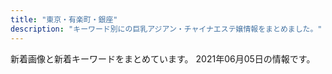 ```yaml
---
title: "東京・有楽町・銀座"
description: "キーワード別にの巨乳アジアン・チャイナエステ嬢情報をまとめました。"
---
```


新着画像と新着キーワードをまとめています。
2021年06月05日の情報です。

<DmmAffiliateIns />
<KeywordTable
  shops={
    [
    {
        "name": "\u60a0",
        "keywords": {
            "C": 2,
            "E": 3,
            "89": 3,
            "85": 2
        },
        "station": "JR\u6771\u4eac\u99c5\u516b\u91cd\u6d32\u53e3",
        "url": "http://koikst.xyz/",
        "img_links": [
            "http://sunflower.jp.net/2.jpg",
            "http://koikst.xyz/_src/20886103/up.png",
            "http://koikst.xyz/_src/20885845/up.png",
            "http://koikst.xyz/_src/20885811/up.png",
            "http://koikst.xyz/_src/20886019/up.png",
            "http://koikst.xyz/_src/20886231/_dsf0770_pp.jpg",
            "http://koikst.xyz/_src/51067433/wechatimg726.jpg",
            "http://koikst.xyz/_src/20886066/slider2.png",
            "http://koikst.xyz/_src/20886059/sign.png",
            "http://koikst.xyz/_src/20886063/index_36.png",
            "http://koikst.xyz/_src/20886092/therapist-ito.jpg",
            "http://koikst.xyz/_src/20886283/img20170527114635169213.png",
            "http://koikst.xyz/_src/20886008/_k3_6019.jpg",
            "http://koikst.xyz/_src/20886010/img_3017.jpg",
            "http://koikst.xyz/_src/20886308/t02200330_0640096013249885015.jpg",
            "http://sunflower.jp.net/5.jpg",
            "http://koikst.xyz/_src/20886005/wechatimg35.jpg",
            "http://koikst.xyz/_src/20886222/up.png",
            "http://koikst.xyz/_src/20886229/_dsf0778_pp.jpg",
            "http://koikst.xyz/_src/20885997/up.png",
            "http://sunflower.jp.net/6.jpg",
            "http://koikst.xyz/_src/20886287/9c88380aa0315ec9292225a3223d62d9.jpg",
            "http://koikst.xyz/_src/51067435/wechatimg725.jpg",
            "http://koikst.xyz/_src/20885809/www.cman.png",
            "http://koikst.xyz/_src/20886233/906ab10dd05fdcaee1fa99bd6e5779ea.jpg",
            "http://koikst.xyz/_src/20886235/t02200330_0640096013249885015.jpg",
            "http://koikst.xyz/_src/20886300/media-20170919.jpg",
            "http://koikst.xyz/_src/20886211/07958eda583eff2b24876adf03c0a434.jpg",
            "http://koikst.xyz/_src/20886111/_dsf0778_pp.jpg",
            "http://koikst.xyz/_src/20886009/img_2917.jpg",
            "http://koikst.xyz/_src/20886122/up.png",
            "http://koikst.xyz/_src/20886310/wechatimg405.jpg",
            "http://koikst.xyz/_src/20886061/index_34.png",
            "http://koikst.xyz/_src/20885828/up.png",
            "http://koikst.xyz/_src/51067437/wechatimg724.jpg",
            "http://koikst.xyz/_src/20886065/index_38.png",
            "http://sunflower.jp.net/1.jpg",
            "http://koikst.xyz/_src/20886060/index_33.png",
            "http://koikst.xyz/_src/20885836/sign.jpg",
            "http://sunflower.jp.net/3.jpg",
            "http://koikst.xyz/_src/20886303/07958eda583eff2b24876adf03c0a434.jpg",
            "http://koikst.xyz/_src/20991736/t02200330_0640096013249885015.jpg",
            "http://koikst.xyz/_src/20886062/index_35.png",
            "http://koikst.xyz/_src/20886148/therapist-ito.jpg",
            "http://koikst.xyz/_src/20886007/_k3_6020.jpg",
            "http://koikst.xyz/_src/51067440/wechatimg723.jpg",
            "http://koikst.xyz/_src/21089124/img20180325193504865361.png",
            "http://koikst.xyz/_src/20886035/up.png",
            "http://koikst.xyz/_src/20886305/therapist-ito.jpg",
            "http://koikst.xyz/_src/20886006/wechatimg36.jpg",
            "http://koikst.xyz/_src/20886058/sign.png",
            "http://koikst.xyz/_src/20886064/index_37.png"
        ]
    },
    {
        "name": "\u6975\u4e0a\u30e1\u30f3\u30ba\u30a2\u30ed\u30de\u65e5\u672c\u6a4b",
        "url": "https://aroma.tyo.cm/",
        "keywords": {},
        "img_links": [],
        "station": "\u8305\u5834\u753a\u99c510\u756a\u51fa\u53e3"
    },
    {
        "keywords": {
            "88": 1,
            "82": 1,
            "C": 7,
            "D": 10,
            "84": 5,
            "86": 7,
            "E": 1,
            "87": 4
        },
        "name": "PRIME\u30fb\u30d7\u30e9\u30a4\u30e0",
        "station": "\u99ac\u55b0\u753a\u99c51\u756a\u51fa\u53e3",
        "img_links": [
            "http://prime-relax.work/img/st8.jpg",
            "http://prime-relax.work/img/st07.jpg",
            "http://prime-relax.work/sp/img/botton.jpg",
            "http://prime-relax.work/img/IMG_1675.jpg",
            "http://prime-relax.work/sp/img/info.jpg",
            "http://prime-relax.work/img/IMG_1667.jpg",
            "http://prime-relax.work/sp/img/sta14.jpg",
            "http://prime-relax.work/sp/img/t-s.jpg",
            "http://prime-relax.work/sp/img/sta12.jpg",
            "http://prime-relax.work/img/body-.jpg",
            "http://prime-relax.work/img/sta11.jpg",
            "http://prime-relax.work/img/link20067.jpg",
            "http://prime-relax.work/img/link10033.jpg",
            "http://prime-relax.work/sp/img/t-t.jpg",
            "http://prime-relax.work/sp/img/sys.jpg",
            "http://prime-relax.work/img/sta13.jpg",
            "http://prime-relax.work/img/sta5.jpg",
            "http://prime-relax.work/sp/img/add.jpg",
            "http://prime-relax.work/img/sta7.jpg",
            "http://prime-relax.work/sp/img/cam.jpg",
            "http://prime-relax.work/img/IMG_1699.jpg",
            "http://prime-relax.work/sp/img/sta4.jpg",
            "http://prime-relax.work/img/st013.jpg",
            "http://prime-relax.work/img/sta9.jpg",
            "http://prime-relax.work/img/sta4.jpg",
            "http://prime-relax.work/img/link-.jpg",
            "http://prime-relax.work/sp/img/p-8.jpg",
            "http://prime-relax.work/sp/img/pic.jpg",
            "http://prime-relax.work/img/sta8.jpg",
            "http://prime-relax.work/sp/img/sta8.jpg",
            "http://prime-relax.work/img/st9.jpg",
            "http://prime-relax.work/img/bottom.png",
            "http://prime-relax.work/img/sta12.jpg",
            "http://prime-relax.work/sp/img/p-7.jpg",
            "http://prime-relax.work/img/eve.jpg",
            "http://prime-relax.work/img/mo.png",
            "http://prime-relax.work/sp/img/add2.jpg",
            "http://prime-relax.work/img/sys.jpg",
            "http://prime-relax.work/sp/img/sta9.jpg",
            "http://prime-relax.work/img/st12.jpg",
            "http://prime-relax.work/sp/img/sta13.jpg",
            "http://prime-relax.work/sp/img/time.jpg",
            "http://prime-relax.work/img/link300100.jpg",
            "http://prime-relax.work/img/st04.jpg",
            "http://prime-relax.work/sp/img/sta11.jpg",
            "http://prime-relax.work/img/st14.jpg",
            "http://prime-relax.work/sp/img/t-a.jpg",
            "http://prime-relax.work/sp/img/t-r.jpg",
            "http://prime-relax.work/img/st7.jpg",
            "http://prime-relax.work/img/st13.jpg",
            "http://prime-relax.work/sp/img/tel.jpg",
            "http://prime-relax.work/img/bottom-.png",
            "http://prime-relax.work/img/head.jpg",
            "http://prime-relax.work/img/st014.jpg",
            "http://prime-relax.work/img/st11.jpg",
            "http://prime-relax.work/img/st4.jpg",
            "http://prime-relax.work/sp/img/sta5.jpg",
            "http://prime-relax.work/img/IMG_1709.jpg",
            "http://prime-relax.work/sp/img/p-9.jpg",
            "http://prime-relax.work/sp/img/sta7.jpg",
            "http://prime-relax.work/sp/img/add3.jpg",
            "http://prime-relax.work/img/st08.jpg",
            "http://prime-relax.work/sp/img/t-o.jpg",
            "http://prime-relax.work/img/sta14.jpg",
            "http://prime-relax.work/img/st5.jpg",
            "http://prime-relax.work/sp/img/pc.jpg",
            "http://prime-relax.work/sp/img/tit.jpg"
        ],
        "url": "http://prime-relax.work/"
    },
    {
        "url": "http://toukasui.jpn.mn/",
        "name": "\u6843\u82b1\u6c34*\u3068\u3046\u304b\u3059\u3044",
        "station": "\u6771\u9280\u5ea7\u99c55\u756a\u51fa\u53e3",
        "keywords": {
            "88": 1,
            "D": 7,
            "E": 3,
            "87": 3,
            "86": 5,
            "85": 1,
            "89": 1,
            "F": 1
        },
        "img_links": [
            "http://toukasui.jpn.mn/images/room3.jpg",
            "http://toukasui.jpn.mn/images/pick.jpg",
            "http://toukasui.jpn.mn/photos/sites/49/2019/02/2019021519245846.jpg",
            "http://toukasui.jpn.mn/photos/sites/49/2019/08/2019081010463794.jpg",
            "http://toukasui.jpn.mn/images/s_staff.png",
            "http://toukasui.jpn.mn/images/room1.jpg",
            "http://toukasui.jpn.mn/images/room4.jpg",
            "http://toukasui.jpn.mn/photos/sites/49/2019/03/2019030615101559.jpg",
            "http://toukasui.jpn.mn/photos/sites/49/2021/04/2021041715313779.jpg",
            "http://toukasui.jpn.mn/photos/sites/49/2018/12/2018121411170742.jpg",
            "http://toukasui.jpn.mn/photos/sites/49/2020/09/202009151644200.jpg",
            "http://toukasui.jpn.mn/photos/sites/49/2019/11/2019111002374421.jpg",
            "http://toukasui.jpn.mn/photos/sites/49/2018/11/2018110702420266.jpg",
            "http://toukasui.jpn.mn/images/news.jpg",
            "http://toukasui.jpn.mn/photos/sites/49/2019/09/2019091616543823.jpg",
            "http://toukasui.jpn.mn/photos/sites/49/2019/02/2019020710305082.jpg",
            "http://toukasui.jpn.mn/images/top.jpg",
            "http://toukasui.jpn.mn/photos/sites/49/2021/05/2021052012504273.jpg",
            "http://toukasui.jpn.mn/images/mobile.jpg",
            "http://toukasui.jpn.mn/images/room2.jpg",
            "http://toukasui.jpn.mn/images/face.jpg"
        ]
    },
    {
        "name": "Melody Spa -\u30e1\u30ed\u30c7\u30a3 \u30b9\u30d1-",
        "url": "https://melodyspa.tokyo/",
        "station": "JR\u65b0\u65e5\u672c\u6a4b\u99c56\u756a\u51fa\u53e3",
        "keywords": {
            "C": 32,
            "86": 4,
            "D": 4,
            "F": 2
        },
        "img_links": [
            "https://melodyspa.tokyo/images/st/mina.jpg",
            "https://melodyspa.tokyo/images/st/rara2.jpg",
            "https://melodyspa.tokyo/images/st/ringo.jpg",
            "https://melodyspa.tokyo/images/topimage/topimage.jpg",
            "https://melodyspa.tokyo/images/st/you.jpg",
            "https://melodyspa.tokyo/images/st/yuna1.jpg",
            "https://melodyspa.tokyo/images/st/miho.jpg",
            "https://melodyspa.tokyo/images/st/yuna2.jpg",
            "https://melodyspa.tokyo/images/st/you2.jpg",
            "https://melodyspa.tokyo/images/st/yuna.jpg",
            "https://melodyspa.tokyo/images/st/risa.jpg",
            "https://melodyspa.tokyo/images/st/st_.jpg",
            "https://melodyspa.tokyo/images/st/mina2.jpg",
            "https://melodyspa.tokyo/images/st/yuri.jpg",
            "https://melodyspa.tokyo/images/st/you3.jpg",
            "https://melodyspa.tokyo/images/share/pagetop.png"
        ]
    },
    {
        "img_links": [
            "http://arm-heal.com/staff/miki/01.jpg",
            "http://arm-heal.com/i/files/homeimg.jpg",
            "http://arm-heal.com/pic/topimg1.png",
            "http://arm-heal.com/pic/head.jpg",
            "http://arm-heal.com/pic/topimg5.png",
            "http://arm-heal.com/staff/yuuyuu/01.jpg",
            "http://arm-heal.com/img/ttl_staff.jpg",
            "http://arm-heal.com/img/ttl_rec.png",
            "http://arm-heal.com/img/corona.png",
            "http://arm-heal.com/pic/topimg3.png",
            "http://arm-heal.com/staff/yuki/01.jpg",
            "http://arm-heal.com/staff/aya/01.jpg",
            "http://arm-heal.com/pic/topimg4.png",
            "http://arm-heal.com/staff/mimi/01.jpg",
            "http://arm-heal.com/img/ttl_mobile.png",
            "http://arm-heal.com/staff/sara/01.jpg",
            "http://arm-heal.com/img/att.png",
            "http://arm-heal.com/pic/topimg2.png",
            "http://arm-heal.com/staff/miya/01.jpg"
        ],
        "station": "\u516b\u4e01\u5800\u99c5A5\u53e3",
        "keywords": {
            "C": 9
        },
        "name": "\u7d05\u8449",
        "url": "http://arm-heal.com/"
    },
    {
        "url": "http://sakura.relaxnabi.com/",
        "station": "\u8305\u5834\u753a\u99c51\u756a\u51fa\u53e3",
        "img_links": [
            "http://sakura.relaxnabi.com/css/staff/staff003.jpg",
            "http://sakura.relaxnabi.com/css/nav/nav-002.png",
            "http://sakura.relaxnabi.com/css/topleft02.png",
            "http://sakura.relaxnabi.com/css/staff/staff002.jpg",
            "http://sakura.relaxnabi.com/css/staff/staff005.jpg",
            "http://sakura.relaxnabi.com/css/staff/staff001.jpg",
            "http://sakura.relaxnabi.com/css/nav/nav-003.png",
            "http://sakura.relaxnabi.com/css/topleft01.png",
            "http://sakura.relaxnabi.com/css/staff/staff004.jpg",
            "http://sakura.relaxnabi.com/css/topright02.jpg",
            "http://sakura.relaxnabi.com/css/nav/nav-001.png",
            "http://sakura.relaxnabi.com/css/nav/nav-004.png",
            "http://sakura.relaxnabi.com/css/nav/nav-005.png",
            "http://sakura.relaxnabi.com/css/nav/nav-006.png",
            "http://sakura.relaxnabi.com/css/cam001.png",
            "http://sakura.relaxnabi.com/css/tel03.png"
        ],
        "keywords": {
            "C": 3,
            "87": 1,
            "D": 4,
            "89": 4
        },
        "name": "\u685c\uff5e\u3055\u304f\u3089\uff5e"
    },
    {
        "keywords": {
            "E": 6,
            "D": 24,
            "87": 6,
            "86": 6,
            "85": 12,
            "83": 6
        },
        "img_links": [
            "https://angel-love.tyo.cm/photos/sites/27/2021/06/2021060206414922.jpg",
            "https://angel-love.tyo.cm/images/info.jpg",
            "https://angel-love.tyo.cm/images/s3.jpg",
            "https://angel-love.tyo.cm/images/room1.jpg",
            "https://angel-love.tyo.cm/photos/sites/27/2021/06/2021060206414997.jpg",
            "https://angel-love.tyo.cm/images/s_news.jpg",
            "https://angel-love.tyo.cm/images/s_staff.png",
            "https://angel-love.tyo.cm/images/room3.jpg",
            "https://angel-love.tyo.cm/images/room4.jpg",
            "https://angel-love.tyo.cm/images/mobile.jpg",
            "https://angel-love.tyo.cm/photos/sites/27/2021/06/2021060206415165.jpg",
            "https://angel-love.tyo.cm/images/room2.jpg",
            "https://angel-love.tyo.cm/photos/sites/27/2021/06/2021060206414854.jpg",
            "https://angel-love.tyo.cm/images/news_bj1.jpg",
            "https://angel-love.tyo.cm/images/s1.jpg",
            "https://angel-love.tyo.cm/photos/sites/27/2021/06/2021060206415056.jpg",
            "https://angel-love.tyo.cm/images/top.jpg",
            "https://angel-love.tyo.cm/images/news_bj3.jpg"
        ],
        "url": "https://angel-love.tyo.cm/",
        "name": "Angel Love",
        "station": "\u9280\u5ea7\u99c5A5\u51fa\u53e3"
    },
    {
        "name": "Spa Ananda",
        "img_links": [
            "https://kayabacho-mensesthe.com/wp/wp-content/uploads/2020/10/aki-s1-150x150.jpg",
            "https://kayabacho-mensesthe.com/staff/nao-s1.jpg",
            "https://kayabacho-mensesthe.com/images/footer-r.png",
            "https://kayabacho-mensesthe.com/wp/wp-content/uploads/2020/03/IMG_1740-225x300.jpg",
            "https://kayabacho-mensesthe.com/images/main2.jpg",
            "https://kayabacho-mensesthe.com/icon/yelp.png",
            "https://kayabacho-mensesthe.com/room/room-l7.jpg",
            "https://kayabacho-mensesthe.com/wp/wp-content/uploads/2021/05/yuki-s-150x150.jpg",
            "https://kayabacho-mensesthe.com/wp/wp-content/uploads/2019/12/mitsuki.jpg",
            "https://kayabacho-mensesthe.com/icon/line.png",
            "https://kayabacho-mensesthe.com/icon/twitter.png",
            "https://kayabacho-mensesthe.com/staff/yuna-s1.jpg",
            "https://kayabacho-mensesthe.com/staff/misaki-s1.jpg",
            "https://kayabacho-mensesthe.com/images/top3.jpg",
            "https://kayabacho-mensesthe.com/link/mens-esthe.png",
            "https://kayabacho-mensesthe.com/images/footer-l.png",
            "https://kayabacho-mensesthe.com/staff/mitsuki-s1.jpg",
            "https://kayabacho-mensesthe.com/staff/miyu-s1.jpg",
            "https://kayabacho-mensesthe.com/wp/wp-content/uploads/2021/01/yuna.jpg",
            "https://kayabacho-mensesthe.com/room/room-l3.jpg",
            "https://kayabacho-mensesthe.com/room/room-l6.jpg",
            "https://kayabacho-mensesthe.com/wp/wp-content/uploads/2019/12/misaki.jpg",
            "https://kayabacho-mensesthe.com/wp/wp-content/uploads/2020/11/urara3.jpg",
            "https://kayabacho-mensesthe.com/room/room-l1.jpg",
            "https://kayabacho-mensesthe.com/room/room-l2.jpg",
            "https://kayabacho-mensesthe.com/wp/wp-content/uploads/2020/08/ayaka-1.jpg",
            "https://kayabacho-mensesthe.com/wp/wp-content/uploads/2021/05/yuki-l.jpg",
            "https://kayabacho-mensesthe.com/images/main4.jpg",
            "https://kayabacho-mensesthe.com/images/top1.jpg",
            "https://kayabacho-mensesthe.com/wp/wp-content/uploads/2019/09/koko-1.jpg",
            "https://kayabacho-mensesthe.com/images/top2.jpg",
            "https://kayabacho-mensesthe.com/staff/yuki-s.jpg",
            "https://kayabacho-mensesthe.com/room/room-l5.jpg",
            "https://kayabacho-mensesthe.com/images/main3.jpg",
            "https://kayabacho-mensesthe.com/images/main1.jpg",
            "https://kayabacho-mensesthe.com/staff/ayaka-s1.jpg",
            "https://kayabacho-mensesthe.com/wp/wp-content/uploads/2020/02/miyu.jpg",
            "https://kayabacho-mensesthe.com/staff/emi-s1.jpg",
            "https://kayabacho-mensesthe.com/icon/facebook.png",
            "https://kayabacho-mensesthe.com/images/mensesthe.jpg",
            "https://kayabacho-mensesthe.com/wp/wp-content/uploads/2019/11/mitsuki-e1574244365134.jpg",
            "https://kayabacho-mensesthe.com/wp/wp-content/uploads/2019/12/emi.jpg",
            "https://kayabacho-mensesthe.com/room/room-l4.jpg",
            "https://kayabacho-mensesthe.com/wp/wp-content/uploads/2019/12/IMG_8988.jpg",
            "https://kayabacho-mensesthe.com/staff/rin-s1.jpg",
            "https://kayabacho-mensesthe.com/images/flower.png",
            "https://kayabacho-mensesthe.com/wp/wp-content/uploads/2020/08/ayaka-1-200x300.jpg",
            "https://kayabacho-mensesthe.com/images/clear.png",
            "https://kayabacho-mensesthe.com/staff/urara-s1.jpg",
            "https://kayabacho-mensesthe.com/room/room-l8.jpg"
        ],
        "station": "\u8305\u5834\u753a\u99c52\u756a\u51fa\u53e3",
        "url": "https://kayabacho-mensesthe.com/",
        "keywords": {
            "D": 11,
            "E": 4,
            "C": 8
        }
    },
    {
        "url": "http://sweet-massage.work/",
        "img_links": [
            "http://sweet-massage.work/sp/img/info.jpg",
            "http://sweet-massage.work/img/st05.jpg",
            "http://sweet-massage.work/img/s4.jpg",
            "http://sweet-massage.work/sp/img/time.jpg",
            "http://sweet-massage.work/sp/img/t-o.jpg",
            "http://sweet-massage.work/sp/img/st005.jpg",
            "http://sweet-massage.work/img/st5.jpg",
            "http://sweet-massage.work/img/st3.jpg",
            "http://sweet-massage.work/sp/img/tit.jpg",
            "http://sweet-massage.work/sp/img/s5.jpg",
            "http://sweet-massage.work/sp/img/st05.jpg",
            "http://sweet-massage.work/sp/img/st03.jpg",
            "http://sweet-massage.work/sp/img/st8.jpg",
            "http://sweet-massage.work/sp/img/st01.jpg",
            "http://sweet-massage.work/img/sta3.jpg",
            "http://sweet-massage.work/sp/img/st08.jpg",
            "http://sweet-massage.work/sp/img/t-a.jpg",
            "http://sweet-massage.work/sp/img/st2.jpg",
            "http://sweet-massage.work/sp/img/s8.jpg",
            "http://sweet-massage.work/img/sta4.jpg",
            "http://sweet-massage.work/sp/img/add.jpg",
            "http://sweet-massage.work/sp/img/add2.jpg",
            "http://sweet-massage.work/sp/img/s3.jpg",
            "http://sweet-massage.work/img/mobile-1.png",
            "http://sweet-massage.work/img/sta2.jpg",
            "http://sweet-massage.work/sp/img/pic.jpg",
            "http://sweet-massage.work/sp/img/s4.jpg",
            "http://sweet-massage.work/img/st1.jpg",
            "http://sweet-massage.work/img/sta1.jpg",
            "http://sweet-massage.work/img/s5.jpg",
            "http://sweet-massage.work/img/m1.png",
            "http://sweet-massage.work/img/s3.jpg",
            "http://sweet-massage.work/img/sta8.jpg",
            "http://sweet-massage.work/sp/img/st02.jpg",
            "http://sweet-massage.work/sp/img/t-r.jpg",
            "http://sweet-massage.work/img/s2.jpg",
            "http://sweet-massage.work/img/st01.jpg",
            "http://sweet-massage.work/img/st04.jpg",
            "http://sweet-massage.work/img/foot-body.jpg",
            "http://sweet-massage.work/sp/img/sys.jpg",
            "http://sweet-massage.work/img/st005.jpg",
            "http://sweet-massage.work/img/s8.jpg",
            "http://sweet-massage.work/img/s1.jpg",
            "http://sweet-massage.work/sp/img/t-t.jpg",
            "http://sweet-massage.work/sp/img/st5.jpg",
            "http://sweet-massage.work/img/st4.jpg",
            "http://sweet-massage.work/sp/img/st3.jpg",
            "http://sweet-massage.work/img/st8.jpg",
            "http://sweet-massage.work/sp/img/botton.jpg",
            "http://sweet-massage.work/img/sta5.jpg",
            "http://sweet-massage.work/img/st08.jpg",
            "http://sweet-massage.work/img/st03.jpg",
            "http://sweet-massage.work/sp/img/t-s.jpg",
            "http://sweet-massage.work/img/st02.jpg",
            "http://sweet-massage.work/sp/img/st04.jpg",
            "http://sweet-massage.work/sp/img/st1.jpg",
            "http://sweet-massage.work/sp/img/pc.jpg",
            "http://sweet-massage.work/sp/img/tel.jpg",
            "http://sweet-massage.work/sp/img/st4.jpg",
            "http://sweet-massage.work/img/st2.jpg"
        ],
        "station": "\u8305\u5834\u753a\u99c53\u756a\u51fa\u53e3",
        "keywords": {
            "86": 6,
            "E": 6,
            "89": 3,
            "D": 6,
            "88": 3,
            "85": 6,
            "C": 6
        },
        "name": "Sweet"
    },
    {
        "station": "\u5c0f\u4f1d\u99ac\u753a\u99c53\u756a\u51fa\u53e3",
        "url": "http://luna-shine.info/",
        "img_links": [
            "http://luna-shine.info/uploads/lunashine/2015/12/qqe59bbee7898720151214133747.jpg",
            "http://luna-shine.info/uploads/lunashine/2013/01/img_0370_e589afe69cac-276x368.jpg",
            "http://luna-shine.info/uploads/lunashine/2013/01/room-1.jpg",
            "http://luna-shine.info/uploads/lunashine/2019/12/e5beaee4bfa1e59bbee78987_20191207154634.jpg",
            "http://luna-shine.info/uploads/lunashine/2015/04/1111_e589afe69cac.jpg",
            "http://luna-shine.info/uploads/lunashine/2017/04/22221.jpg",
            "http://luna-shine.info/uploads/lunashine/2019/04/e5beaee4bfa1e59bbee78987_2019031616274791.jpg",
            "http://luna-shine.info/uploads/lunashine/2015/09/1-12041z120344c1_e589afe69cac_e589afe69cac.jpg",
            "http://luna-shine.info/uploads/lunashine/2013/01/room-8.jpg",
            "http://luna-shine.info/uploads/lunashine/2014/06/image-14.jpeg",
            "http://luna-shine.info/uploads/lunashine/2014/06/9c1b42356edc1bb51d040e0a1783fa97.png",
            "http://luna-shine.info/uploads/lunashine/2013/01/room-10.jpg",
            "http://luna-shine.info/uploads/lunashine/2013/05/p1020464_e589afe69cac.jpg",
            "http://luna-shine.info/uploads/lunashine/2019/05/e5beaee4bfa1e59bbee78987_20190517131309.jpg",
            "http://luna-shine.info/uploads/lunashine/images/new_tit.jpg",
            "http://luna-shine.info/uploads/lunashine/2015/03/8dbe4d07b4f1258c30f14b30e60c1466.png",
            "http://luna-shine.info/uploads/lunashine/2013/10/e381bfe38286e3818d-5_e589afe69cac.jpg",
            "http://luna-shine.info/uploads/lunashine/2013/01/room-3.jpg",
            "http://luna-shine.info/uploads/lunashine/2016/12/img_4240.jpg",
            "http://luna-shine.info/uploads/lunashine/2013/01/room-2.jpg",
            "http://luna-shine.info/uploads/lunashine/images/new_d.jpg",
            "http://luna-shine.info/uploads/lunashine/2013/10/e381bfe3818d2_e589afe69cac.jpg",
            "http://luna-shine.info/uploads/lunashine/2013/01/room-11.jpg",
            "http://luna-shine.info/uploads/lunashine/2019/03/e5beaee4bfa1e59bbee78987_201903141535171.jpg",
            "http://luna-shine.info/uploads/lunashine/2019/04/flash1.jpg",
            "http://luna-shine.info/uploads/lunashine/2015/06/image1-266x4001.jpg",
            "http://luna-shine.info/uploads/lunashine/2013/11/e381afe3828be3818befbc92-1000x1333.jpg",
            "http://luna-shine.info/uploads/lunashine/2013/01/qiu-1.jpg",
            "http://luna-shine.info/uploads/lunashine/2014/05/naomi1-276x3584.jpg",
            "http://luna-shine.info/uploads/lunashine/2013/11/e381afe3828be3818b-1000x1333.jpg",
            "http://luna-shine.info/uploads/lunashine/2019/04/bottom.jpg",
            "http://luna-shine.info/uploads/lunashine/2020/01/e5beaee4bfa1e59bbee78987_20190517131309.jpg",
            "http://luna-shine.info/uploads/lunashine/2013/01/room-5.jpg",
            "http://luna-shine.info/uploads/lunashine/2019/04/e5beaee4bfa1e59bbee78987_201903161627478.jpg",
            "http://luna-shine.info/uploads/lunashine/2012/12/topview4.jpg",
            "http://luna-shine.info/uploads/lunashine/2012/12/mailmaka.jpg",
            "http://luna-shine.info/uploads/lunashine/2013/01/img_0427_e589afe69cac-276x368.jpg",
            "http://luna-shine.info/uploads/lunashine/2016/11/31.jpg",
            "http://luna-shine.info/uploads/lunashine/2013/03/img_0522_e589afe69cac-1000x1333.jpg",
            "http://luna-shine.info/uploads/lunashine/2013/01/room-9.jpg",
            "http://luna-shine.info/uploads/lunashine/2019/12/e5beaee4bfa1e59bbee78987_201912071546181.jpg",
            "http://luna-shine.info/uploads/lunashine/2014/04/image_e589afe69cac.png",
            "http://luna-shine.info/uploads/lunashine/2013/10/e38182e38286e381bf3_e589afe69cac.jpg",
            "http://luna-shine.info/uploads/lunashine/2019/04/tel.jpg",
            "http://luna-shine.info/uploads/lunashine/2013/01/room-7.jpg",
            "http://luna-shine.info/uploads/lunashine/2012/12/topview1.jpg",
            "http://luna-shine.info/uploads/lunashine/2019/05/e5beaee4bfa1e59bbee78987_201905171313091.jpg",
            "http://luna-shine.info/uploads/lunashine/2019/04/e5beaee4bfa1e59bbee78987_201903161627475.jpg",
            "http://luna-shine.info/uploads/lunashine/2013/10/4_e589afe69cac.jpg",
            "http://luna-shine.info/uploads/lunashine/2013/01/room-6.jpg",
            "http://luna-shine.info/uploads/lunashine/images/rq01.jpg",
            "http://luna-shine.info/uploads/lunashine/2015/03/11111.jpg",
            "http://luna-shine.info/uploads/lunashine/2017/03/saki1.jpg",
            "http://luna-shine.info/uploads/lunashine/2014/06/image-15.jpeg",
            "http://luna-shine.info/uploads/lunashine/2012/12/topview3.jpg",
            "http://luna-shine.info/uploads/lunashine/2015/04/1111_e589afe69cac1.jpg",
            "http://luna-shine.info/uploads/lunashine/2012/12/topview0.jpg",
            "http://luna-shine.info/uploads/lunashine/2012/12/mobile.jpg",
            "http://luna-shine.info/uploads/lunashine/2014/05/22.jpg",
            "http://luna-shine.info/uploads/lunashine/2015/01/11.jpg",
            "http://luna-shine.info/uploads/lunashine/2014/05/naomi1-276x3583.jpg",
            "http://luna-shine.info/uploads/lunashine/2018/05/2.jpg",
            "http://luna-shine.info/uploads/lunashine/images/rq03.jpg",
            "http://luna-shine.info/uploads/lunashine/2019/01/e5beaee4bfa1e59bbee78987_20190124144601.jpg",
            "http://luna-shine.info/uploads/lunashine/images/no-photo.jpg",
            "http://luna-shine.info/uploads/lunashine/2019/03/e5beaee4bfa1e59bbee78987_201903161627476.jpg",
            "http://luna-shine.info/uploads/lunashine/2015/01/2_e589afe69cac.jpg",
            "http://luna-shine.info/uploads/lunashine/2015/01/0.jpg",
            "http://luna-shine.info/uploads/lunashine/2017/03/saki.jpg",
            "http://luna-shine.info/uploads/lunashine/2013/10/e381bfe382841_e589afe69cac.jpg",
            "http://luna-shine.info/uploads/lunashine/images/picup.png",
            "http://luna-shine.info/uploads/lunashine/2019/07/qqe59bbee78987201504181707251.jpg",
            "http://luna-shine.info/uploads/lunashine/2015/03/171f728230a16701d87b9e61ba70edf8.png"
        ],
        "keywords": {
            "F": 6,
            "E": 13,
            "85": 6,
            "G": 6,
            "D": 30,
            "\u80f8": 2,
            "\u30bb\u30af\u30b7\u30fc": 1,
            "89": 21,
            "87": 12,
            "C": 12,
            "82": 3,
            "81": 3,
            "84": 3,
            "86": 6,
            "88": 21
        },
        "name": "\u30eb\u30ca\u30b7\u30e3\u30a4\u30f3"
    },
    {
        "url": "http://xn--vckg5a5c7c8c1czd.in.net/",
        "name": "\u7652\u3057\u306e\u6d77",
        "keywords": {
            "86": 24,
            "E": 4,
            "D": 20
        },
        "station": "\u65b0\u5bcc\u753a\u99c5",
        "img_links": [
            "http://xn--vckg5a5c7c8c1czd.in.net/images/slider/slide2s.jpg",
            "http://xn--vckg5a5c7c8c1czd.in.net/images/slider/slide3s.jpg",
            "http://xn--vckg5a5c7c8c1czd.in.net/images/an_2_06.jpg",
            "http://xn--vckg5a5c7c8c1czd.in.net/images/staff_images/top_small_2.jpg",
            "http://xn--vckg5a5c7c8c1czd.in.net/images/staff_images/top_small_1.jpg",
            "http://xn--vckg5a5c7c8c1czd.in.net/images/slider/slide3.jpg",
            "http://xn--vckg5a5c7c8c1czd.in.net/images/staff_images/cg1.jpg",
            "http://xn--vckg5a5c7c8c1czd.in.net/images/no.png",
            "http://xn--vckg5a5c7c8c1czd.in.net/images/slider/slide1.jpg",
            "http://xn--vckg5a5c7c8c1czd.in.net/images/staff_images/cg2.jpg",
            "http://xn--vckg5a5c7c8c1czd.in.net/images/staff_images/top_small_5.jpg",
            "http://xn--vckg5a5c7c8c1czd.in.net/images/an_1_04.jpg",
            "http://xn--vckg5a5c7c8c1czd.in.net/images/an_2_07.jpg",
            "http://xn--vckg5a5c7c8c1czd.in.net/images/an_2_04.jpg",
            "http://xn--vckg5a5c7c8c1czd.in.net/images/staff_images/cg14.jpg",
            "http://xn--vckg5a5c7c8c1czd.in.net/images/staff_images/cg5.jpg",
            "http://xn--vckg5a5c7c8c1czd.in.net/images/staff_images/top_small_14.jpg",
            "http://xn--vckg5a5c7c8c1czd.in.net/images/staff_images/cg16.jpg",
            "http://xn--vckg5a5c7c8c1czd.in.net/images/an_1_06.jpg",
            "http://xn--vckg5a5c7c8c1czd.in.net/images/index_01.jpg",
            "http://xn--vckg5a5c7c8c1czd.in.net/images/an_2_05.jpg",
            "http://xn--vckg5a5c7c8c1czd.in.net/images/an_2_02.jpg",
            "http://xn--vckg5a5c7c8c1czd.in.net/images/staff_images/top_small_17.jpg",
            "http://xn--vckg5a5c7c8c1czd.in.net/images/an_1_07.jpg",
            "http://xn--vckg5a5c7c8c1czd.in.net/images/staff_images/top_small_16.jpg",
            "http://xn--vckg5a5c7c8c1czd.in.net/images/an_1_02.jpg",
            "http://xn--vckg5a5c7c8c1czd.in.net/images/an_1_03.jpg",
            "http://xn--vckg5a5c7c8c1czd.in.net/images/slider/slide2.jpg",
            "http://xn--vckg5a5c7c8c1czd.in.net/images/staff_images/cg17.jpg",
            "http://xn--vckg5a5c7c8c1czd.in.net/images/an_2_03.jpg",
            "http://xn--vckg5a5c7c8c1czd.in.net/images/QRcode.jpg",
            "http://xn--vckg5a5c7c8c1czd.in.net/images/slider/slide1s.jpg"
        ]
    },
    {
        "img_links": [
            "http://yume-sato.blue/uploads//sites/18/2021/06/g3.jpg",
            "http://yume-sato.blue/uploads//sites/18/2020/09/news.jpg",
            "http://yume-sato.blue/uploads//sites/18/2020/09/g6.jpg",
            "http://yume-sato.blue/uploads//sites/18/2020/09/g2-150x150.jpg",
            "http://yume-sato.blue/uploads//sites/18/2021/04/1.jpg",
            "http://yume-sato.blue/uploads//sites/18/2020/09/g1-150x150.jpg",
            "http://yume-sato.blue/uploads//sites/18/2020/09/g4-150x150.jpg",
            "http://yume-sato.blue/uploads//sites/18/2020/09/mobile-1.jpg",
            "http://yume-sato.blue/uploads//sites/18/2020/12/gg-150x150.jpg",
            "http://yume-sato.blue/uploads//sites/18/2021/04/1-225x300.jpg",
            "http://yume-sato.blue/uploads//sites/18/2020/09/g6-150x150.jpg",
            "http://yume-sato.blue/uploads//sites/18/2020/09/top.jpg",
            "http://yume-sato.blue/uploads//sites/18/2020/09/pick.jpg",
            "http://yume-sato.blue/uploads//sites/18/2020/09/g2.jpg",
            "http://yume-sato.blue/uploads//sites/18/2020/09/g5-150x150.jpg",
            "http://yume-sato.blue/uploads//sites/18/2020/09/g5.jpg",
            "http://yume-sato.blue/uploads//sites/18/2020/09/top1-1.jpg",
            "http://yume-sato.blue/uploads//sites/18/2020/12/gg.jpg",
            "http://yume-sato.blue/uploads//sites/18/2021/06/g3-150x150.jpg",
            "http://yume-sato.blue/uploads//sites/18/2021/05/g3.jpg",
            "http://yume-sato.blue/uploads//sites/18/2020/09/g4.jpg",
            "http://yume-sato.blue/uploads//sites/18/2020/09/g1.jpg",
            "http://yume-sato.blue/uploads//sites/18/2020/09/s_staff.png",
            "http://yume-sato.blue/uploads//sites/18/2020/10/g2.jpg",
            "http://yume-sato.blue/uploads//sites/18/2021/05/g3-150x150.jpg"
        ],
        "name": "\u5922\u306e\u90f7",
        "station": "\u4eba\u5f62\u753a\u99c5A6",
        "keywords": {},
        "url": "http://yume-sato.blue/"
    },
    {
        "url": "http://www.kayabatyo-massage.work/",
        "name": "Angela",
        "station": "\u8305\u5834\u753a\u99c511\u756a\u51fa\u53e3",
        "keywords": {},
        "img_links": [
            "http://www.kayabatyo-massage.work/images/mainvisual_02_s.jpg",
            "http://www.kayabatyo-massage.work/images/sw_home.png",
            "http://www.kayabatyo-massage.work/images/icon_ranking_02.png",
            "http://www.kayabatyo-massage.work/images/recruit/nagare_07.png",
            "http://www.kayabatyo-massage.work/images/icon_ranking_03.png",
            "http://www.kayabatyo-massage.work/images/recruit/point_05.png",
            "http://www.kayabatyo-massage.work/images/recruit/nagare_01.jpg",
            "http://www.kayabatyo-massage.work/images/recruit/message_03.png",
            "http://www.kayabatyo-massage.work/images/mainvisual_01_s.jpg",
            "http://www.kayabatyo-massage.work/images/recruit/point_07.png",
            "http://www.kayabatyo-massage.work/images/mainvisual_01.jpg",
            "http://www.kayabatyo-massage.work/images/mainvisual_02.jpg",
            "http://www.kayabatyo-massage.work/images/recruit/point_08.png",
            "http://www.kayabatyo-massage.work/images/recruit/point_09.png",
            "http://www.kayabatyo-massage.work/images/head_interior.jpg",
            "http://www.kayabatyo-massage.work/images/recruit/point_04.png",
            "http://www.kayabatyo-massage.work/staff/nanami.jpg",
            "http://www.kayabatyo-massage.work/images/recruit/point_03.png",
            "http://www.kayabatyo-massage.work/images/recruit/nagare_03.jpg",
            "http://www.kayabatyo-massage.work/images/recruit/nagare_06.png",
            "http://www.kayabatyo-massage.work/images/icon_ranking_01.png",
            "http://www.kayabatyo-massage.work/images/recruit/sp_mainvisual.jpg",
            "http://www.kayabatyo-massage.work/staff/hinata.jpg",
            "http://www.kayabatyo-massage.work/images/recruit/nagare_05.png",
            "http://www.kayabatyo-massage.work/images/icon_new.png",
            "http://www.kayabatyo-massage.work/images/no_image.jpg",
            "http://www.kayabatyo-massage.work/images/trigger.jpg",
            "http://www.kayabatyo-massage.work/images/sw_tel.png",
            "http://www.kayabatyo-massage.work/images/head_therapist.jpg",
            "http://www.kayabatyo-massage.work/images/recruit/nagare_02.jpg",
            "http://www.kayabatyo-massage.work/images/recruit/req_03.jpg",
            "http://www.kayabatyo-massage.work/images/recruit/point_06.png",
            "http://www.kayabatyo-massage.work/staff/kaoru.jpg"
        ]
    },
    {
        "img_links": [],
        "name": "\u30e9\u30d5\u30a3\u30fc\u30eb",
        "station": "\u65b0\u65e5\u672c\u6a4b\u99c55\u756a\u51fa\u53e3",
        "url": "http://s-este.net/",
        "keywords": {}
    },
    {
        "name": "Tiara-\u30c6\u30a4\u30a2\u30e9-",
        "station": "\u6771\u9280\u5ea7\u99c5A7\u51fa\u53e3",
        "img_links": [
            "https://est-tiara.info/staffPhoto/b20201016083828.jpg",
            "https://est-tiara.info/staffPhoto/b20201016083614.jpg",
            "https://est-tiara.info/staffPhoto/b20210304095845.jpg",
            "https://est-tiara.info/images/returnBtn.png",
            "https://est-tiara.info/images/gallery/r8.jpg",
            "https://est-tiara.info/staffPhoto/s20210304100038.jpg",
            "https://est-tiara.info/staffPhoto/s20201016083614.jpg",
            "https://est-tiara.info/images/gallery/r6.jpg",
            "https://est-tiara.info/js/sliderLine/slide_prev.png",
            "https://est-tiara.info/staffPhoto/s20210304100121.jpg",
            "https://est-tiara.info/images/gallery/r3.jpg",
            "https://est-tiara.info/staffPhoto/s20210304095739.jpg",
            "https://est-tiara.info/images/mobile.png",
            "https://est-tiara.info/images/gallery/r2.jpg",
            "https://est-tiara.info/staffPhoto/s20201016083828.jpg",
            "https://est-tiara.info/staffPhoto/s20210304095623.jpg",
            "https://est-tiara.info/staffPhoto/s20210304095845.jpg",
            "https://est-tiara.info/js/sliderLine/slide_next.png",
            "https://est-tiara.info/images/gallery/r5.jpg",
            "https://est-tiara.info/uploadfiles/Image/campaignEstTiaraInfo.jpg",
            "https://est-tiara.info/staffPhoto/b20210304095739.jpg",
            "https://est-tiara.info/images/gallery/r4.jpg",
            "https://est-tiara.info/images/gallery/r7.jpg",
            "https://est-tiara.info/images/gallery/r1.jpg",
            "https://est-tiara.info/staffPhoto/b20210304100038.jpg",
            "https://est-tiara.info/staffPhoto/b20210304095623.jpg",
            "https://est-tiara.info/staffPhoto/b20210304100121.jpg"
        ],
        "keywords": {
            "87": 1,
            "C": 1,
            "D": 4,
            "E": 1,
            "89": 1
        },
        "url": "https://est-tiara.info/"
    },
    {
        "station": "\u6c34\u5929\u5bae\u524d\u99c56\u756a\u51fa\u53e3",
        "img_links": [
            "http://e-berry.work/sp/staff/ayumi.jpg",
            "http://e-berry.work/sp/staff/rina.jpg",
            "http://e-berry.work/sp/img/yoko1.jpg",
            "http://e-berry.work/images/b1.jpg",
            "http://e-berry.work/sp/staff/yoko.jpg",
            "http://e-berry.work/sp/images/concept.jpg",
            "http://e-berry.work/img/ayumi1.jpg",
            "http://e-berry.work/staff/ai.jpg",
            "http://e-berry.work/images/head.jpg",
            "http://e-berry.work/img/aya1.jpg",
            "http://e-berry.work/images/staff_t.jpg",
            "http://e-berry.work/staff/hikari.jpg",
            "http://e-berry.work/images/b2.jpg",
            "http://e-berry.work/sp/img/haruka1.jpg",
            "http://e-berry.work/sp/images/staff_t.png",
            "http://e-berry.work/images/sys1.jpg",
            "http://e-berry.work/sp/img/ai1.jpg",
            "http://e-berry.work/sp/img/natumi1.jpg",
            "http://e-berry.work/images/int2.jpg",
            "http://e-berry.work/images/sm.jpg",
            "http://e-berry.work/sp/images/int1.png",
            "http://e-berry.work/staff/yoko.jpg",
            "http://e-berry.work/sp/staff/nene.jpg",
            "http://e-berry.work/sp/staff/hikari.jpg",
            "http://e-berry.work/sp/staff/natumi.jpg",
            "http://e-berry.work/img/moka1.jpg",
            "http://e-berry.work/staff/aya.jpg",
            "http://e-berry.work/img/natumi1.jpg",
            "http://e-berry.work/img/yoko1.jpg",
            "http://e-berry.work/sp/images/tel.png",
            "http://e-berry.work/sp/images/b1.jpg",
            "http://e-berry.work/images/sys3.jpg",
            "http://e-berry.work/sp/img/hikari1.jpg",
            "http://e-berry.work/sp/images/sys2.png",
            "http://e-berry.work/img/rina1.jpg",
            "http://e-berry.work/images/concept.jpg",
            "http://e-berry.work/staff/rina.jpg",
            "http://e-berry.work/images/rec1.jpg",
            "http://e-berry.work/images/ac1.jpg",
            "http://e-berry.work/images/9.jpg",
            "http://e-berry.work/images/news_t.jpg",
            "http://e-berry.work/sp/staff/moka.jpg",
            "http://e-berry.work/sp/img/ayumi1.jpg",
            "http://e-berry.work/sp/images/head.jpg",
            "http://e-berry.work/sp/images/10.jpg",
            "http://e-berry.work/staff/nene.jpg",
            "http://e-berry.work/img/haruka1.jpg",
            "http://e-berry.work/img/nene1.jpg",
            "http://e-berry.work/images/int1.jpg",
            "http://e-berry.work/img/hikari1.jpg",
            "http://e-berry.work/sp/img/nene1.jpg",
            "http://e-berry.work/images/tgirl.jpg",
            "http://e-berry.work/images/interior_t.jpg",
            "http://e-berry.work/images/10.jpg",
            "http://e-berry.work/sp/images/news.png",
            "http://e-berry.work/images/sys2.jpg",
            "http://e-berry.work/sp/images/ac1.jpg",
            "http://e-berry.work/sp/images/footer.jpg",
            "http://e-berry.work/sp/images/interior_t.png",
            "http://e-berry.work/sp/images/sys1.png",
            "http://e-berry.work/images/newface.jpg",
            "http://e-berry.work/sp/staff/ai.jpg",
            "http://e-berry.work/sp/images/rec1.jpg",
            "http://e-berry.work/images/rec2.jpg",
            "http://e-berry.work/sp/images/9.jpg",
            "http://e-berry.work/sp/images/newsb.png",
            "http://e-berry.work/sp/images/topgirl.png",
            "http://e-berry.work/sp/images/b2.jpg",
            "http://e-berry.work/sp/img/moka1.jpg",
            "http://e-berry.work/sp/staff/haruka.jpg",
            "http://e-berry.work/images/newsb.png",
            "http://e-berry.work/staff/moka.jpg",
            "http://e-berry.work/sp/img/rina1.jpg",
            "http://e-berry.work/staff/haruka.jpg",
            "http://e-berry.work/sp/images/rec2.png",
            "http://e-berry.work/sp/images/newface.png",
            "http://e-berry.work/sp/images/sys3.png",
            "http://e-berry.work/staff/ayumi.jpg",
            "http://e-berry.work/staff/natumi.jpg",
            "http://e-berry.work/sp/images/int2.png",
            "http://e-berry.work/sp/img/aya1.jpg",
            "http://e-berry.work/sp/staff/aya.jpg",
            "http://e-berry.work/img/ai1.jpg"
        ],
        "url": "http://e-berry.work/index.html",
        "keywords": {},
        "name": "\u30a2\u30ed\u30de\u30a2\u30ea\u30a2"
    },
    {
        "keywords": {
            "88": 1,
            "\u30bb\u30af\u30b7\u30fc": 3
        },
        "name": "Dream",
        "station": "\u4eba\u5f62\u753a\u99c5A1\u51fa\u53e3",
        "img_links": [
            "https://ningyocho-esthe.work/images/dream/nvpuai2.jpeg",
            "https://ningyocho-esthe.work/images/dream/common/gallery_04.png",
            "https://ningyocho-esthe.work/images/dream/common/gallery_08.png",
            "https://ningyocho-esthe.work/images/dream/staff/1.jpg",
            "https://ningyocho-esthe.work/images/dream/common/gallery_10.png",
            "https://ningyocho-esthe.work/images/dream/common/gallery_03.png",
            "https://ningyocho-esthe.work/images/dream/common/header_info.png",
            "https://ningyocho-esthe.work/images/dream/home/image_01.png",
            "https://ningyocho-esthe.work/images/dream/common/gallery_07.png",
            "https://ningyocho-esthe.work/images/dream/staff/imgapp_3.jpg",
            "https://ningyocho-esthe.work/images/dream/home/teaser.png",
            "https://ningyocho-esthe.work/images/dream/staff/ni.jpeg",
            "https://ningyocho-esthe.work/images/dream/staff/imgapp6.jpg",
            "https://ningyocho-esthe.work/images/dream/common/gallery_09.png",
            "https://ningyocho-esthe.work/images/dream/home/image_02.png",
            "https://ningyocho-esthe.work/images/dream/common/gallery_01.png",
            "https://ningyocho-esthe.work/images/dream/common/header_phone_pc.png",
            "https://ningyocho-esthe.work/images/dream/staff/2.jpg",
            "https://ningyocho-esthe.work/images/dream/staff/imgapp_1.jpg",
            "https://ningyocho-esthe.work/images/dream/home/image_03.png",
            "https://ningyocho-esthe.work/images/dream/staff/3.jpg",
            "https://ningyocho-esthe.work/images/dream/staff/\u30ca\u30ca.jpg",
            "https://ningyocho-esthe.work/images/dream/common/gallery_06.png",
            "https://ningyocho-esthe.work/images/dream/common/credit_03.png",
            "https://ningyocho-esthe.work/images/dream/staff/\u3042\u307f.jpg",
            "https://ningyocho-esthe.work/images/dream/common/gallery_05.png",
            "https://ningyocho-esthe.work/images/dream/common/credit_01.png",
            "https://ningyocho-esthe.work/images/dream/common/credit_02.png",
            "https://ningyocho-esthe.work/images/dream/common/side_bnr_02.png",
            "https://ningyocho-esthe.work/images/dream/common/gallery_02.png",
            "https://ningyocho-esthe.work/images/dream/common/side_bnr_01.png",
            "https://ningyocho-esthe.work/images/dream/staff/13.jpg"
        ],
        "url": "https://ningyocho-esthe.work/"
    },
    {
        "station": "\u65b0\u5bcc\u753a\u99c53\u756a\u51fa\u53e3",
        "keywords": {
            "87": 4,
            "85": 2,
            "86": 16
        },
        "url": "http://missyou-esthe.com/",
        "name": "Lotus\uff5e\u30ed\u30fc\u30bf\u30b9\uff5e",
        "img_links": [
            "http://missyou-esthe.com/img/cg01.jpg",
            "http://missyou-esthe.com/img/cg04.jpg",
            "http://missyou-esthe.com/img/tt13.jpg",
            "http://missyou-esthe.com/img/cg091.jpg",
            "http://missyou-esthe.com/img/tt20.jpg",
            "http://missyou-esthe.com/img/cg07.jpg",
            "http://missyou-esthe.com/img/tt18.jpg",
            "http://missyou-esthe.com/img/cg08.jpg",
            "http://missyou-esthe.com/img/tt19.jpg",
            "http://missyou-esthe.com/img/tt2.jpg",
            "http://missyou-esthe.com/img/cg06.jpg",
            "http://missyou-esthe.com/img/tt16.jpg",
            "http://missyou-esthe.com/img/cg09.jpg",
            "http://missyou-esthe.com/img/t1.jpg",
            "http://missyou-esthe.com/img/tt11.jpg",
            "http://missyou-esthe.com/img/tt15.jpg",
            "http://missyou-esthe.com/img/cg14.jpg",
            "http://missyou-esthe.com/img/tt12.jpg",
            "http://missyou-esthe.com/img/tt1.jpg",
            "http://missyou-esthe.com/img/cg02.jpg",
            "http://missyou-esthe.com/img/t2.jpg",
            "http://missyou-esthe.com/img/cg03.jpg",
            "http://missyou-esthe.com/img/mr1.jpg",
            "http://missyou-esthe.com/img/tt4.jpg",
            "http://missyou-esthe.com/img/no.png",
            "http://missyou-esthe.com/img/f1.jpg",
            "http://missyou-esthe.com/img/t3.jpg",
            "http://missyou-esthe.com/img/cg11.jpg",
            "http://missyou-esthe.com/img/cg13.jpg",
            "http://missyou-esthe.com/img/tt21.jpg",
            "http://missyou-esthe.com/img/cg10.jpg",
            "http://missyou-esthe.com/img/lin.jpg",
            "http://missyou-esthe.com/img/f.jpg",
            "http://missyou-esthe.com/img/cg05.jpg",
            "http://missyou-esthe.com/img/tt14.jpg",
            "http://missyou-esthe.com/img/eve.jpg",
            "http://missyou-esthe.com/img/tt17.jpg"
        ]
    },
    {
        "img_links": [
            "http://cocosia-massage.work/img/sta4.jpg",
            "http://cocosia-massage.work/img/newf.jpg",
            "http://cocosia-massage.work/sp/img/t-t2.jpg",
            "http://cocosia-massage.work/img/sta5.jpg",
            "http://cocosia-massage.work/img/fla-2.jpg",
            "http://cocosia-massage.work/img/sta3.jpg",
            "http://cocosia-massage.work/img/sta2.jpg",
            "http://cocosia-massage.work/img/st6.jpg",
            "http://cocosia-massage.work/sp/img/t-t.jpg",
            "http://cocosia-massage.work/sp/img/sys.jpg",
            "http://cocosia-massage.work/sp/img/st6.jpg",
            "http://cocosia-massage.work/img/xmas.png",
            "http://cocosia-massage.work/img/st1.jpg",
            "http://cocosia-massage.work/sp/img/acc.jpg",
            "http://cocosia-massage.work/sp/img/p-3.jpg",
            "http://cocosia-massage.work/sp/img/cam1.jpg",
            "http://cocosia-massage.work/sp/img/t-s.jpg",
            "http://cocosia-massage.work/sp/img/qr.jpg",
            "http://cocosia-massage.work/sp/img/cam4.jpg",
            "http://cocosia-massage.work/img/head2.jpg",
            "http://cocosia-massage.work/img/st3.jpg",
            "http://cocosia-massage.work/img/sta6.jpg",
            "http://cocosia-massage.work/sp/img/t-r.jpg",
            "http://cocosia-massage.work/img/st5.jpg",
            "http://cocosia-massage.work/sp/img/st3.jpg",
            "http://cocosia-massage.work/img/fla-1.jpg",
            "http://cocosia-massage.work/sp/img/st5.jpg",
            "http://cocosia-massage.work/img/nos.jpg",
            "http://cocosia-massage.work/sp/img/cam2.jpg",
            "http://cocosia-massage.work/sp/img/info.jpg",
            "http://cocosia-massage.work/sp/img/botton.jpg",
            "http://cocosia-massage.work/sp/img/p-4.jpg",
            "http://cocosia-massage.work/sp/img/pc.jpg",
            "http://cocosia-massage.work/sp/img/p-5.jpg",
            "http://cocosia-massage.work/sp/img/p-6.jpg",
            "http://cocosia-massage.work/sp/img/st1.jpg",
            "http://cocosia-massage.work/sp/img/rec.jpg",
            "http://cocosia-massage.work/img/conc.jpg",
            "http://cocosia-massage.work/img/r9.jpg",
            "http://cocosia-massage.work/sp/img/st4.jpg",
            "http://cocosia-massage.work/img/sta1.jpg",
            "http://cocosia-massage.work/img/news.jpg",
            "http://cocosia-massage.work/img/acc.jpg",
            "http://cocosia-massage.work/img/st2.jpg",
            "http://cocosia-massage.work/sp/img/cam3.jpg",
            "http://cocosia-massage.work/img/cncp.jpg",
            "http://cocosia-massage.work/sp/img/st2.jpg",
            "http://cocosia-massage.work/img/st4.jpg"
        ],
        "url": "http://cocosia-massage.work/",
        "station": "\u4eba\u5f62\u753a\u99c5A1\u51fa\u53e3",
        "keywords": {
            "E": 2,
            "87": 2,
            "85": 16,
            "C": 22,
            "F": 5,
            "88": 5,
            "D": 8
        },
        "name": "COCOSIA"
    },
    {
        "name": "\u3072\u3068\u3081\u307c\u308c",
        "url": "http://www.hitomebore.esjp.info/",
        "station": "\u65b0\u5bcc\u753a\u99c53\u756a\u51fa\u53e3",
        "img_links": [
            "http://www.hitomebore.esjp.info/images/m2.jpg",
            "http://www.hitomebore.esjp.info/files/014.jpg",
            "http://www.hitomebore.esjp.info/files/015.jpg",
            "http://www.hitomebore.esjp.info/files/011.jpg",
            "http://www.hitomebore.esjp.info/files/008.jpg",
            "http://www.hitomebore.esjp.info/images/m3.jpg",
            "http://www.hitomebore.esjp.info/files/012.jpg",
            "http://www.hitomebore.esjp.info/files/007.jpg",
            "http://www.hitomebore.esjp.info/images/m4.jpg",
            "http://www.hitomebore.esjp.info/files/013.jpg",
            "http://www.hitomebore.esjp.info/files/016.jpg",
            "http://www.hitomebore.esjp.info/images/mainImg2.jpg",
            "http://www.hitomebore.esjp.info/images/btn2.png",
            "http://www.hitomebore.esjp.info/images/mainImg_sub.jpg",
            "http://www.hitomebore.esjp.info/images/m1.jpg",
            "http://www.hitomebore.esjp.info/files/010.jpg",
            "http://www.hitomebore.esjp.info/files/002.jpg",
            "http://www.hitomebore.esjp.info/files/009.jpg"
        ],
        "keywords": {
            "85": 6,
            "D": 27,
            "87": 6,
            "86": 18,
            "C": 6,
            "88": 3
        }
    },
    {
        "img_links": [
            "http://esthe-aroma.com/images/photo02.jpg",
            "http://esthe-aroma.com/images/icon_info.png",
            "http://esthe-aroma.com/images/cg12.jpg",
            "http://esthe-aroma.com/images/qrc.jpg",
            "http://esthe-aroma.com/images/mainImg_sub.jpg",
            "http://esthe-aroma.com/images/cg11.jpg",
            "http://esthe-aroma.com/images/cg10.jpg",
            "http://esthe-aroma.com/images/icon_concept.png",
            "http://esthe-aroma.com/images/icon_staff.png",
            "http://esthe-aroma.com/images/cg08.jpg",
            "http://esthe-aroma.com/images/cg03.jpg",
            "http://esthe-aroma.com/images/cg02.jpg",
            "http://esthe-aroma.com/images/cg07.jpg",
            "http://esthe-aroma.com/images/end-info.png",
            "http://esthe-aroma.com/images/icon_tel.png",
            "http://esthe-aroma.com/images/icon_top.png",
            "http://esthe-aroma.com/images/photo01.jpg",
            "http://esthe-aroma.com/images/cg09.jpg",
            "http://esthe-aroma.com/images/cg04.jpg",
            "http://esthe-aroma.com/images/photo03.jpg",
            "http://esthe-aroma.com/images/cg05.jpg",
            "http://esthe-aroma.com/images/cg06.jpg",
            "http://esthe-aroma.com/images/cg13.jpg",
            "http://esthe-aroma.com/images/btn2.png",
            "http://esthe-aroma.com/images/cg01.jpg"
        ],
        "name": "Miss.9\uff5e\u30df\u30b9.\u30ad\u30e5\u30a6\uff5e",
        "keywords": {
            "C": 2,
            "86": 13,
            "D": 10,
            "E": 1
        },
        "station": "\u99ac\u55b0\u6a2a\u5c71\u99c5A2\u51fa\u53e3",
        "url": "http://esthe-aroma.com/"
    },
    {
        "url": "http://www.comodo.relaxjp.info/",
        "img_links": [
            "http://www.comodo.relaxjp.info/files/015-02.jpg",
            "http://www.comodo.relaxjp.info/files/014-02.jpg",
            "http://www.comodo.relaxjp.info/files/003-02.jpg",
            "http://www.comodo.relaxjp.info/images/s_link.jpg",
            "http://www.comodo.relaxjp.info/files/012-03.jpg",
            "http://www.comodo.relaxjp.info/files/009-02.jpg",
            "http://www.comodo.relaxjp.info/files/015-03.jpg",
            "http://www.comodo.relaxjp.info/files/007.jpg",
            "http://www.comodo.relaxjp.info/files/013-02.jpg",
            "http://www.comodo.relaxjp.info/files/005-03.jpg",
            "http://www.comodo.relaxjp.info/files/001.jpg",
            "http://www.comodo.relaxjp.info/images/bj3.jpg",
            "http://www.comodo.relaxjp.info/images/s_news.jpg",
            "http://www.comodo.relaxjp.info/images/top.png",
            "http://www.comodo.relaxjp.info/files/001-03.jpg",
            "http://www.comodo.relaxjp.info/files/005.jpg",
            "http://www.comodo.relaxjp.info/files/015.jpg",
            "http://www.comodo.relaxjp.info/files/012.jpg",
            "http://www.comodo.relaxjp.info/files/010.jpg",
            "http://www.comodo.relaxjp.info/files/011.jpg",
            "http://www.comodo.relaxjp.info/files/009-03.jpg",
            "http://www.comodo.relaxjp.info/files/003-03.jpg",
            "http://www.comodo.relaxjp.info/files/010-03.jpg",
            "http://www.comodo.relaxjp.info/files/014-03.jpg",
            "http://www.comodo.relaxjp.info/files/013-03.jpg",
            "http://www.comodo.relaxjp.info/images/s_staff.jpg",
            "http://www.comodo.relaxjp.info/files/007-02.jpg",
            "http://www.comodo.relaxjp.info/files/007-03.jpg",
            "http://www.comodo.relaxjp.info/files/011-03.jpg",
            "http://www.comodo.relaxjp.info/images/hua.jpg",
            "http://www.comodo.relaxjp.info/images/s_info.jpg",
            "http://www.comodo.relaxjp.info/files/002.jpg",
            "http://www.comodo.relaxjp.info/images/bj1.jpg",
            "http://www.comodo.relaxjp.info/files/001-02.jpg",
            "http://www.comodo.relaxjp.info/files/003.jpg",
            "http://www.comodo.relaxjp.info/files/009.jpg",
            "http://www.comodo.relaxjp.info/files/002-02.jpg",
            "http://www.comodo.relaxjp.info/files/002-03.jpg",
            "http://www.comodo.relaxjp.info/files/013.jpg",
            "http://www.comodo.relaxjp.info/files/012-02.jpg",
            "http://www.comodo.relaxjp.info/files/011-02.jpg",
            "http://www.comodo.relaxjp.info/files/010-02.jpg",
            "http://www.comodo.relaxjp.info/files/005-02.jpg",
            "http://www.comodo.relaxjp.info/files/014.jpg"
        ],
        "station": "\u99ac\u55b0\u6a2a\u5c71\u99c5A2\u51fa\u53e3",
        "keywords": {
            "D": 9,
            "90": 1,
            "88": 1,
            "85": 2,
            "87": 7,
            "E": 1,
            "86": 1,
            "C": 1
        },
        "name": "COMODO -\u30b3\u30e2\u30c9-"
    },
    {
        "keywords": {},
        "url": "http://tokyo-relaxtime.asia/",
        "station": "\u6771\u65e5\u672c\u6a4b\u99c5A2\u51fa\u53e3",
        "img_links": [
            "http://tokyo-relaxtime.asia/img/cast/momo-01.jpg",
            "http://tokyo-relaxtime.asia/img/cast/ai-03.jpg",
            "http://tokyo-relaxtime.asia/img/cast/yuka-01.jpg",
            "http://tokyo-relaxtime.asia/img/cast/ai-01.jpg",
            "http://tokyo-relaxtime.asia/img/cast/ai-02.jpg",
            "http://tokyo-relaxtime.asia/img/cast/miki-02.jpg",
            "http://tokyo-relaxtime.asia/img/cast/momo-04.jpg",
            "http://tokyo-relaxtime.asia/img/cast/yuka-02.jpg",
            "http://tokyo-relaxtime.asia/img/cast/momo-03.jpg",
            "http://tokyo-relaxtime.asia/img/cast/alice-01.jpg",
            "http://tokyo-relaxtime.asia/img/cast/yuka-04.jpg",
            "http://tokyo-relaxtime.asia/img/cast/ai-04.jpg",
            "http://tokyo-relaxtime.asia/img/slick/st-1.jpg",
            "http://tokyo-relaxtime.asia/img/cast/miki-04.jpg",
            "http://tokyo-relaxtime.asia/img/cast/alice-03.jpg",
            "http://tokyo-relaxtime.asia/img/cast/alice-04.jpg",
            "http://tokyo-relaxtime.asia/img/cast/miki-01.jpg",
            "http://tokyo-relaxtime.asia/img/slick/st-6.jpg",
            "http://tokyo-relaxtime.asia/img/interior/lobby-1.jpg",
            "http://tokyo-relaxtime.asia/img/slick/st-3.jpg",
            "http://tokyo-relaxtime.asia/img/tw_mark.png",
            "http://tokyo-relaxtime.asia/img/interior/corridor-1.jpg",
            "http://tokyo-relaxtime.asia/img/cast/alice-02.jpg",
            "http://tokyo-relaxtime.asia/img/cast/momo-02.jpg",
            "http://tokyo-relaxtime.asia/img/slick/st-5.jpg",
            "http://tokyo-relaxtime.asia/img/slick/st-4.jpg",
            "http://tokyo-relaxtime.asia/img/cast/yuka-03.jpg",
            "http://tokyo-relaxtime.asia/img/cast/miki-03.jpg"
        ],
        "name": "Evergrace-\u30a8\u30d0\u30fc\u30b0\u30ec\u30fc\u30b9-"
    },
    {
        "name": "\u3086\u3089\u308a\u9999",
        "station": "\u6c34\u5929\u5bae\u524d\u99c58\u756a\u51fa\u53e3",
        "keywords": {
            "C": 14,
            "D": 6,
            "88": 6,
            "86": 4,
            "85": 10
        },
        "url": "http://yurarika.work/",
        "img_links": [
            "http://yurarika.work/staff/aya2.jpg",
            "http://yurarika.work/img/all/loader.png",
            "http://yurarika.work/staff/aya1.jpg",
            "http://yurarika.work/staff/aya.jpg",
            "http://yurarika.work/staff/rara1.jpg",
            "http://yurarika.work/staff/mika1.jpg",
            "http://yurarika.work/staff/mika.jpg",
            "http://yurarika.work/staff/mirai1.jpg",
            "http://yurarika.work/staff/rara.jpg",
            "http://yurarika.work/staff/mirai2.jpg",
            "http://yurarika.work/staff/mirai.jpg",
            "http://yurarika.work/staff/mika2.jpg",
            "http://yurarika.work/staff/rara2.jpg"
        ]
    }
]
}
/>
<DmmAffiliateScript />
